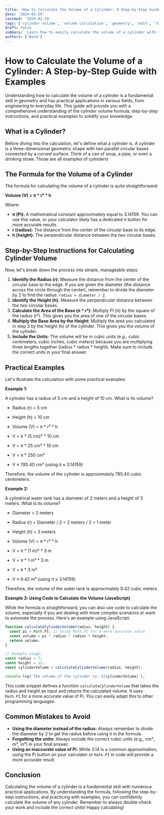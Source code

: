 ```yaml
---
title: 'How to Calculate the Volume of a Cylinder: A Step-by-Step Guide with Examples'
date: '2024-02-29'
lastmod: '2024-02-29'
tags: ['cylinder volume', 'volume calculation', 'geometry', 'math', 'formula', 'measurement', 'mathematics']
draft: false
summary: 'Learn how to easily calculate the volume of a cylinder with this comprehensive guide. Includes the formula, step-by-step instructions, and practical examples.'
authors: ['Bard']
---
```


# How to Calculate the Volume of a Cylinder: A Step-by-Step Guide with Examples

Understanding how to calculate the volume of a cylinder is a fundamental skill in geometry and has practical applications in various fields, from engineering to everyday life. This guide will provide you with a comprehensive understanding of the cylinder volume formula, step-by-step instructions, and practical examples to solidify your knowledge.

## What is a Cylinder?

Before diving into the calculation, let's define what a cylinder is. A cylinder is a three-dimensional geometric shape with two parallel circular bases connected by a curved surface.  Think of a can of soup, a pipe, or even a drinking straw. Those are all examples of cylinders!

## The Formula for the Volume of a Cylinder

The formula for calculating the volume of a cylinder is quite straightforward:

**Volume (V) = π * r² * h**

Where:

*   **π (Pi):** A mathematical constant approximately equal to 3.14159. You can use this value, or your calculator likely has a dedicated π button for more accurate results.
*   **r (radius):** The distance from the center of the circular base to its edge.
*   **h (height):** The perpendicular distance between the two circular bases.

## Step-by-Step Instructions for Calculating Cylinder Volume

Now, let's break down the process into simple, manageable steps:

1.  **Identify the Radius (r):**  Measure the distance from the center of the circular base to the edge. If you are given the diameter (the distance across the circle through the center), remember to divide the diameter by 2 to find the radius:  `radius = diameter / 2`.
2.  **Identify the Height (h):** Measure the perpendicular distance between the two circular bases.
3.  **Calculate the Area of the Base (π * r²):**  Multiply Pi (π) by the square of the radius (r²). This gives you the area of one of the circular bases.
4.  **Multiply the Base Area by the Height:** Multiply the area you calculated in step 3 by the height (h) of the cylinder. This gives you the volume of the cylinder.
5.  **Include the Units:**  The volume will be in cubic units (e.g., cubic centimeters, cubic inches, cubic meters) because you are multiplying three lengths together (radius * radius * height). Make sure to include the correct units in your final answer.

## Practical Examples

Let's illustrate the calculation with some practical examples:

**Example 1:**

A cylinder has a radius of 5 cm and a height of 10 cm. What is its volume?

*   Radius (r) = 5 cm
*   Height (h) = 10 cm

*   Volume (V) = π * r² * h
*   V = π * (5 cm)² * 10 cm
*   V = π * 25 cm² * 10 cm
*   V = π * 250 cm³
*   V ≈ 785.40 cm³ (using π ≈ 3.14159)

Therefore, the volume of the cylinder is approximately 785.40 cubic centimeters.

**Example 2:**

A cylindrical water tank has a diameter of 2 meters and a height of 3 meters. What is its volume?

*   Diameter = 2 meters
*   Radius (r) = Diameter / 2 = 2 meters / 2 = 1 meter
*   Height (h) = 3 meters

*   Volume (V) = π * r² * h
*   V = π * (1 m)² * 3 m
*   V = π * 1 m² * 3 m
*   V = π * 3 m³
*   V ≈ 9.42 m³ (using π ≈ 3.14159)

Therefore, the volume of the water tank is approximately 9.42 cubic meters.

**Example 3:  Using Code to Calculate the Volume (JavaScript)**

While the formula is straightforward, you can also use code to calculate the volume, especially if you are dealing with more complex scenarios or want to automate the process.  Here's an example using JavaScript:

```javascript
function calculateCylinderVolume(radius, height) {
  const pi = Math.PI; // Using Math.PI for a more accurate value
  const volume = pi * radius * radius * height;
  return volume;
}

// Example usage:
const radius = 7;
const height = 12;
const cylinderVolume = calculateCylinderVolume(radius, height);

console.log(`The volume of the cylinder is: ${cylinderVolume}`);
```

This code snippet defines a function `calculateCylinderVolume` that takes the radius and height as input and returns the calculated volume.  It uses `Math.PI` for a more accurate value of Pi. You can easily adapt this to other programming languages.

## Common Mistakes to Avoid

*   **Using the diameter instead of the radius:** Always remember to divide the diameter by 2 to get the radius before using it in the formula.
*   **Forgetting the units:** Always include the correct cubic units (e.g., cm³, m³, in³) in your final answer.
*   **Using an inaccurate value of Pi:** While 3.14 is a common approximation, using the Pi button on your calculator or `Math.PI` in code will provide a more accurate result.

## Conclusion

Calculating the volume of a cylinder is a fundamental skill with numerous practical applications. By understanding the formula, following the step-by-step instructions, and practicing with examples, you can confidently calculate the volume of any cylinder. Remember to always double-check your work and include the correct units!  Happy calculating!